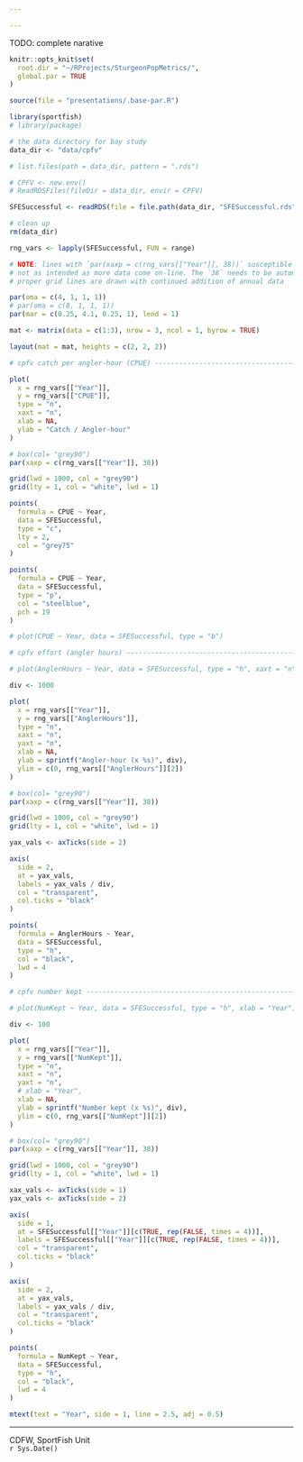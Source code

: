 ```yaml
---

---
```


TODO: complete narative

```r

knitr::opts_knit$set(
  root.dir = "~/RProjects/SturgeonPopMetrics/",
  global.par = TRUE
)

```

```r

source(file = "presentations/.base-par.R")

```

```r

library(sportfish)
# library(package)

```

```r

# the data directory for bay study
data_dir <- "data/cpfv"

# list.files(path = data_dir, pattern = ".rds")

# CPFV <- new.env()
# ReadRDSFiles(fileDir = data_dir, envir = CPFV)

SFESuccessful <- readRDS(file = file.path(data_dir, "SFESuccessful.rds"))

# clean up
rm(data_dir)

```

```r

rng_vars <- lapply(SFESuccessful, FUN = range)

```

```r

# NOTE: lines with `par(xaxp = c(rng_vars[["Year"]], 38))` susceptible to work
# not as intended as more data come on-line. The `38` needs to be automated so
# proper grid lines are drawn with continued addition of annual data

par(oma = c(4, 1, 1, 1))
# par(oma = c(8, 1, 1, 1))
par(mar = c(0.25, 4.1, 0.25, 1), lend = 1)

mat <- matrix(data = c(1:3), nrow = 3, ncol = 1, byrow = TRUE)

layout(mat = mat, heights = c(2, 2, 2))

# cpfv catch per angler-hour (CPUE) ---------------------------------------

plot(
  x = rng_vars[["Year"]],
  y = rng_vars[["CPUE"]],
  type = "n",
  xaxt = "n",
  xlab = NA,
  ylab = "Catch / Angler-hour"
)

# box(col= "grey90")
par(xaxp = c(rng_vars[["Year"]], 38))

grid(lwd = 1000, col = "grey90")
grid(lty = 1, col = "white", lwd = 1)

points(
  formula = CPUE ~ Year,
  data = SFESuccessful,
  type = "c",
  lty = 2,
  col = "grey75"
)

points(
  formula = CPUE ~ Year,
  data = SFESuccessful,
  type = "p",
  col = "steelblue",
  pch = 19
)

# plot(CPUE ~ Year, data = SFESuccessful, type = "b")

# cpfv effort (angler hours) ----------------------------------------------

# plot(AnglerHours ~ Year, data = SFESuccessful, type = "h", xaxt = "n")

div <- 1000

plot(
  x = rng_vars[["Year"]],
  y = rng_vars[["AnglerHours"]],
  type = "n",
  xaxt = "n",
  yaxt = "n",
  xlab = NA,
  ylab = sprintf("Angler-hour (x %s)", div),
  ylim = c(0, rng_vars[["AnglerHours"]][2])
)

# box(col= "grey90")
par(xaxp = c(rng_vars[["Year"]], 38))

grid(lwd = 1000, col = "grey90")
grid(lty = 1, col = "white", lwd = 1)

yax_vals <- axTicks(side = 2)

axis(
  side = 2,
  at = yax_vals,
  labels = yax_vals / div,
  col = "transparent",
  col.ticks = "black"
)

points(
  formula = AnglerHours ~ Year,
  data = SFESuccessful,
  type = "h",
  col = "black",
  lwd = 4
)

# cpfv number kept --------------------------------------------------------

# plot(NumKept ~ Year, data = SFESuccessful, type = "h", xlab = "Year")

div <- 100

plot(
  x = rng_vars[["Year"]],
  y = rng_vars[["NumKept"]],
  type = "n",
  xaxt = "n",
  yaxt = "n",
  # xlab = "Year",
  xlab = NA,
  ylab = sprintf("Number kept (x %s)", div),
  ylim = c(0, rng_vars[["NumKept"]][2])
)

# box(col= "grey90")
par(xaxp = c(rng_vars[["Year"]], 38))

grid(lwd = 1000, col = "grey90")
grid(lty = 1, col = "white", lwd = 1)

xax_vals <- axTicks(side = 1)
yax_vals <- axTicks(side = 2)

axis(
  side = 1,
  at = SFESuccessful[["Year"]][c(TRUE, rep(FALSE, times = 4))],
  labels = SFESuccessful[["Year"]][c(TRUE, rep(FALSE, times = 4))],
  col = "transparent",
  col.ticks = "black"
)

axis(
  side = 2,
  at = yax_vals,
  labels = yax_vals / div,
  col = "transparent",
  col.ticks = "black"
)

points(
  formula = NumKept ~ Year,
  data = SFESuccessful,
  type = "h",
  col = "black",
  lwd = 4
)

mtext(text = "Year", side = 1, line = 2.5, adj = 0.5)

```

---

CDFW, SportFish Unit    
`r Sys.Date()`
